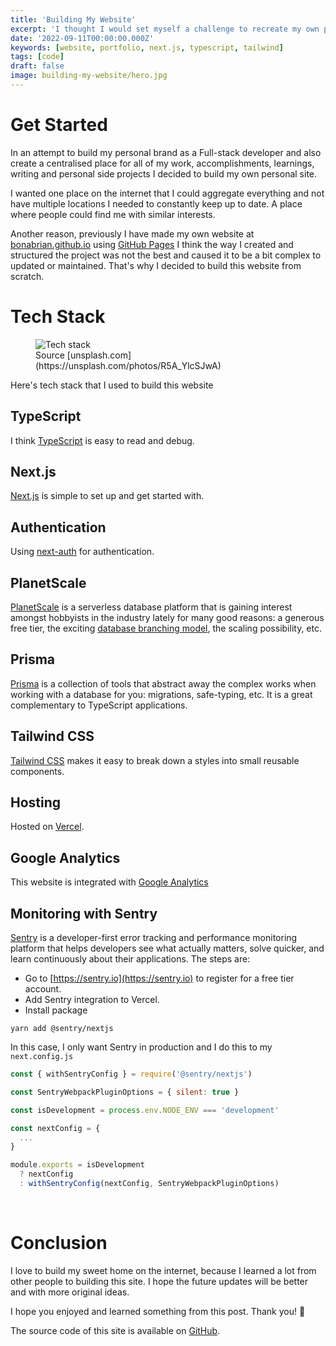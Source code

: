 ```yaml
---
title: 'Building My Website'
excerpt: 'I thought I would set myself a challenge to recreate my own personal website to centralised place for all of my work.'
date: '2022-09-11T00:00:00.000Z'
keywords: [website, portfolio, next.js, typescript, tailwind]
tags: [code]
draft: false
image: building-my-website/hero.jpg
---
```


# Get Started
In an attempt to build my personal brand as a Full-stack developer and also create a centralised place for all of my work, accomplishments, learnings, writing and personal side projects I decided to build my own personal site.

I wanted one place on the internet that I could aggregate everything and not have multiple locations I needed to constantly keep up to date. A place where people could find me with similar interests.

Another reason, previously I have made my own website at [bonabrian.github.io](https://bonabrian.github.io) using [GitHub Pages](https://pages.github.com/) I think the way I created and structured the project was not the best and caused it to be a bit complex to updated or maintained. That's why I decided to build this website from scratch.

# Tech Stack
<figure>
  <Image
    src='/static/images/blog/building-my-website/tech-stack.jpg'
    alt='Tech stack'
    layout={'responsive'}
    width={920}
    height={320}
  />
  <figcaption className='text-center'>
    Source [unsplash.com](https://unsplash.com/photos/R5A_YlcSJwA)
  </figcaption>
</figure>
Here's tech stack that I used to build this website

## TypeScript
I think [TypeScript](https://www.typescriptlang.org/) is easy to read and debug.

## Next.js
[Next.js](https://nextjs.org/) is simple to set up and get started with.

## Authentication
Using [next-auth](https://next-auth.js.org/) for authentication.

## PlanetScale
[PlanetScale](https://planetscale.com/) is a serverless database platform that is gaining interest amongst hobbyists in the industry lately for many good reasons: a generous free tier, the exciting [database branching model](https://planetscale.com/docs/concepts/branching), the scaling possibility, etc.

## Prisma
[Prisma](https://www.prisma.io/) is a collection of tools that abstract away the complex works when working with a database for you: migrations, safe-typing, etc. It is a great complementary to TypeScript applications.

## Tailwind CSS
[Tailwind CSS](https://tailwindcss.com/) makes it easy to break down a styles into small reusable components.

## Hosting
Hosted on [Vercel](https://vercel.com/).

## Google Analytics
This website is integrated with [Google Analytics](https://analytics.google.com/)

## Monitoring with Sentry
[Sentry](https://sentry.io) is a developer-first error tracking and performance monitoring platform that helps developers see what actually matters, solve quicker, and learn continuously about their applications. The steps are:

- Go to [https://sentry.io](https://sentry.io) to register for a free tier account.
- Add Sentry integration to Vercel.
- Install package

```shell
yarn add @sentry/nextjs
```

In this case, I only want Sentry in production and I do this to my `next.config.js`
```js
const { withSentryConfig } = require('@sentry/nextjs')

const SentryWebpackPluginOptions = { silent: true }

const isDevelopment = process.env.NODE_ENV === 'development'

const nextConfig = {
  ...
}

module.exports = isDevelopment
  ? nextConfig
  : withSentryConfig(nextConfig, SentryWebpackPluginOptions)
```
<br/>

# Conclusion

I love to build my sweet home on the internet, because I learned a lot from other people to building this site. I hope the future updates will be better and with more original ideas.

I hope you enjoyed and learned something from this post. Thank you! 🎉

The source code of this site is available on [GitHub](https://github.com/bonabrian/bonabrian.com).
